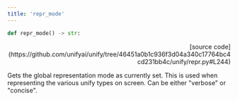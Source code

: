 ```yaml
---
title: 'repr_mode'
---
```


```python
def repr_mode() -> str:
```

<p align="right">[source code](https://github.com/unifyai/unify/tree/46451a0b1c936f3d04a340c17764bc4cd231bb4c/unify/repr.py#L244)</p>

Gets the global representation mode as currently set. This is used when representing
the various unify types on screen. Can be either "verbose" or "concise".